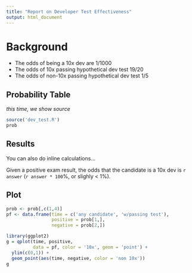 ```yaml
---
title: "Report on Developer Test Effectiveness"
output: html_document
---
```


# Background
* The odds of being a 10x dev are 1/1000
* The odds of 10x passing hypothetical dev test 19/20
* The odds of non-10x passing hypothetical dev test 1/5

## Probability Table
*this time, we show source*
```r
source('dev_test.R')
prob
```

## Results
You can also do inline calculations...

Given a positive exam result, the odds that the candidate is a 10x dev is `r answer` (`r answer * 100`%, or slighly < 1%).

## Plot
```r
prob <- prob[,c(1,4)]
pf <- data.frame(time = c('any candidate', 'w/passing test'), 
                 positive = prob[1,],
                 negative = prob[2,])

library(ggplot2)
g = qplot(time, positive, 
          data = pf, color = '10x', geom = 'point') + 
  ylim(c(0,1)) + 
  geom_point(aes(time, negative, color = 'non 10x')) 
g

````

